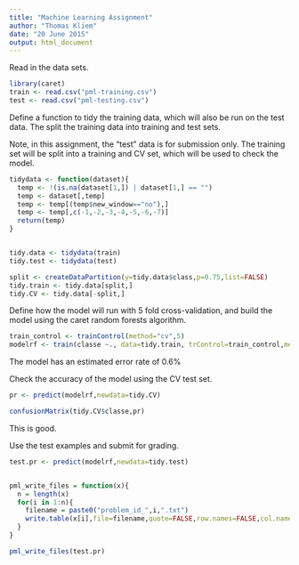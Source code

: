```yaml
---
title: "Machine Learning Assignment"
author: "Thomas Kliem"
date: "20 June 2015"
output: html_document
---
```


Read in the data sets.

```r

library(caret)
train <- read.csv("pml-training.csv")
test <- read.csv("pml-testing.csv")

```

Define a function to tidy the training data, which will also be run on the test data. The split the training data into training and test sets.

Note, in this assignment, the "test" data is for submission only. The training set will be split into a training and CV set, which will be used to check the model.



```r
tidydata <- function(dataset){
  temp <- !(is.na(dataset[1,]) | dataset[1,] == "")
  temp <- dataset[,temp]
  temp <- temp[(temp$new_window=="no"),]
  temp <- temp[,c(-1,-2,-3,-4,-5,-6,-7)]
  return(temp)
}


tidy.data <- tidydata(train)
tidy.test <- tidydata(test)

split <- createDataPartition(y=tidy.data$class,p=0.75,list=FALSE)
tidy.train <- tidy.data[split,]
tidy.CV <- tidy.data[-split,]

```

Define how the model will run with 5 fold cross-validation, and build the model using the caret random forests algorithm.

```r

train_control <- trainControl(method="cv",5)
modelrf <- train(classe ~., data=tidy.train, trControl=train_control,method="rf")
```

The model has an estimated error rate of 0.6%

Check the accuracy of the model using the CV test set.
```r
pr <- predict(modelrf,newdata=tidy.CV)

confusionMatrix(tidy.CV$classe,pr)
```

This is good.




Use the test examples and submit for grading.

```r

test.pr <- predict(modelrf,newdata=tidy.test)


pml_write_files = function(x){
  n = length(x)
  for(i in 1:n){
    filename = paste0("problem_id_",i,".txt")
    write.table(x[i],file=filename,quote=FALSE,row.names=FALSE,col.names=FALSE)
  }
}

pml_write_files(test.pr)



```